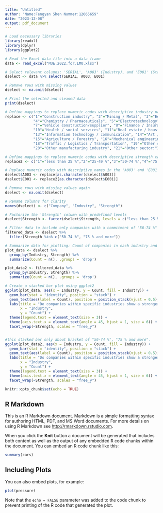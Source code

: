 ```yaml
---
title: "Untitled"
author: "Name:Fengyan Shen Nummer:12665659"
date: "2023-12-08"
output: pdf_document
---
```

```r
# Load necessary libraries
library(readxl)
library(dplyr)
library(ggplot2)

# Read the Excel data file into a data frame
data <- read_excel("MUE.2022.for.LMU.xlsx")

# Select relevant columns: 'SERIAL', 'A003' (Industry), and 'E001' (Strength)
dselect <- data %>% select(SERIAL, A003, E001)

# Remove rows with missing values
dselect <- na.omit(dselect)

# Print the selected and cleaned data
print(dselect)

# Define mappings to replace numeric codes with descriptive industry names
replace <- c("1"="Construction industry", "2"="Mining / Metal", "3"="Education / Further training",
             "4"="Chemistry / Pharmaceuticals", "5"="Electrotechnology", "6"="Energy / Water",
             "7"="Vehicle construction/supplier", "8"="Finance / Insurance", "9"="Hospitality / Retail",
             "10"="Health / social services", "11"="Real estate / housing", "12"="Trade",
             "13"="Information technology / communication", "14"="Art / Entertainment / Recreation",
             "15"="Agriculture / Forestry", "16"="Mechanical engineering", "17"="Food industry",
             "18"="Traffic / Logistics / Transportation", "19"="Other service industries",
             "20"="Other manufacturing industry", "21"="Other sector:")

# Define mappings to replace numeric codes with descriptive strength categories
replace2 <- c("1"="less than 25 %","2"="25-49 %","3"="50-74 %","4"="75 % and more")

# Replace numeric codes with descriptive names in the 'A003' and 'E001' columns
dselect$A003 <- replace[as.character(dselect$A003)]
dselect$E001 <- replace2[as.character(dselect$E001)]

# Remove rows with missing values again
dselect <- na.omit(dselect)

# Rename columns for clarity
names(dselect) <- c("Company", "Industry", "Strength")

# Factorize the 'Strength' column with predefined levels
dselect$Strength <- factor(dselect$Strength, levels = c("less than 25 %", "25-49 %", "50-74 %", "75 % and more"))

# Filter data to include only companies with a commitment of "50-74 %" and 75% and more
filtered_data <- dselect %>%
  filter(Strength %in% c("50-74 %", "75 % and more"))

# Summarize data for plotting: Count of companies in each industry and strength category
plot_data <- dselect %>%
  group_by(Industry, Strength) %>%
  summarize(Count = n(), .groups = 'drop')

plot_data2 <- filtered_data %>%
  group_by(Industry, Strength) %>%
  summarize(Count = n(), .groups = 'drop')

# Create a stacked bar plot using ggplot2
ggplot(plot_data, aes(x = Industry, y = Count, fill = Industry)) +
  geom_bar(stat = "identity", position = "stack") +
  geom_text(aes(label = Count), position = position_stack(vjust = 0.5), size = 3) +
  labs(title = "Do companies within specific industries show a stronger commitment to corporate volunteering compared to others?",
       x = "Industry",
       y = "Count") +
  theme(legend.text = element_text(size = 3)) +
  theme(axis.text.x = element_text(angle = 45, hjust = 1, size = 6)) +
  facet_wrap(~Strength, scales = "free_y")


#this stacked bar only about bracket of "50-74 %", "75 % and more".
ggplot(plot_data2, aes(x = Industry, y = Count, fill = Industry)) +
  geom_bar(stat = "identity", position = "stack") +
  geom_text(aes(label = Count), position = position_stack(vjust = 0.5), size = 3) +
  labs(title = "Do companies within specific industries show a stronger commitment to corporate volunteering compared to others?",
       x = "Industry",
       y = "Count") +
  theme(legend.text = element_text(size = 3)) +
  theme(axis.text.x = element_text(angle = 45, hjust = 1, size = 6)) +
  facet_wrap(~Strength, scales = "free_y")
```

```r
knitr::opts_chunk$set(echo = TRUE)
```

## R Markdown

This is an R Markdown document. Markdown is a simple formatting syntax for authoring HTML, PDF, and MS Word documents. For more details on using R Markdown see <http://rmarkdown.rstudio.com>.

When you click the **Knit** button a document will be generated that includes both content as well as the output of any embedded R code chunks within the document. You can embed an R code chunk like this:

```r
summary(cars)
```

## Including Plots

You can also embed plots, for example:

```r
plot(pressure)
```

Note that the `echo = FALSE` parameter was added to the code chunk to prevent printing of the R code that generated the plot.
